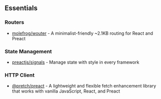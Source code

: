 ## Essentials

### Routers

- [molefrog/wouter](https://github.com/molefrog/wouter) - A minimalist-friendly ~2.1KB routing for React and Preact

### State Management
- [preactjs/signals](https://github.com/preactjs/signals) - Manage state with style in every framework 

### HTTP Client
- [@pretch/preact](https://github.com/EGAMAGZ/pretch) -  A lightweight and flexible fetch enhancement library that works with vanilla JavaScript, React, and Preact
